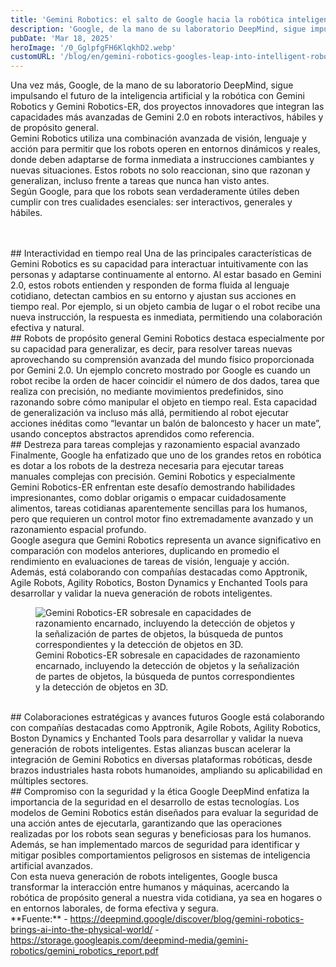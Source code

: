 ```yaml
---
title: 'Gemini Robotics: el salto de Google hacia la robótica inteligente'
description: 'Google, de la mano de su laboratorio DeepMind, sigue impulsando el futuro de la inteligencia artificial y la robótica con Gemini Robotics y Gemini Robotics-ER'
pubDate: 'Mar 18, 2025'
heroImage: '/0_GglpfgFH6KlqkhD2.webp'
customURL: '/blog/en/gemini-robotics-googles-leap-into-intelligent-robotics/'
---
```

Una vez más, Google, de la mano de su laboratorio DeepMind, sigue impulsando el futuro de la inteligencia artificial y la robótica con Gemini Robotics y Gemini Robotics-ER, dos proyectos innovadores que integran las capacidades más avanzadas de Gemini 2.0 en robots interactivos, hábiles y de propósito general.
<br/>
Gemini Robotics utiliza una combinación avanzada de visión, lenguaje y acción para permitir que los robots operen en entornos dinámicos y reales, donde deben adaptarse de forma inmediata a instrucciones cambiantes y nuevas situaciones. Estos robots no solo reaccionan, sino que razonan y generalizan, incluso frente a tareas que nunca han visto antes.
<br/>
Según Google, para que los robots sean verdaderamente útiles deben cumplir con tres cualidades esenciales: ser interactivos, generales y hábiles.
<br/>
<br/>

<YouTube id="https://www.youtube.com/watch?v=x-exzZ-CIUw" />
<br/>
## Interactividad en tiempo real
Una de las principales características de Gemini Robotics es su capacidad para interactuar intuitivamente con las personas y adaptarse continuamente al entorno. Al estar basado en Gemini 2.0, estos robots entienden y responden de forma fluida al lenguaje cotidiano, detectan cambios en su entorno y ajustan sus acciones en tiempo real. Por ejemplo, si un objeto cambia de lugar o el robot recibe una nueva instrucción, la respuesta es inmediata, permitiendo una colaboración efectiva y natural.
<br/>
## Robots de propósito general
Gemini Robotics destaca especialmente por su capacidad para generalizar, es decir, para resolver tareas nuevas aprovechando su comprensión avanzada del mundo físico proporcionada por Gemini 2.0. Un ejemplo concreto mostrado por Google es cuando un robot recibe la orden de hacer coincidir el número de dos dados, tarea que realiza con precisión, no mediante movimientos predefinidos, sino razonando sobre cómo manipular el objeto en tiempo real. Esta capacidad de generalización va incluso más allá, permitiendo al robot ejecutar acciones inéditas como “levantar un balón de baloncesto y hacer un mate”, usando conceptos abstractos aprendidos como referencia.
<br/>
## Destreza para tareas complejas y razonamiento espacial avanzado
Finalmente, Google ha enfatizado que uno de los grandes retos en robótica es dotar a los robots de la destreza necesaria para ejecutar tareas manuales complejas con precisión. Gemini Robotics y especialmente Gemini Robotics-ER enfrentan este desafío demostrando habilidades impresionantes, como doblar origamis o empacar cuidadosamente alimentos, tareas cotidianas aparentemente sencillas para los humanos, pero que requieren un control motor fino extremadamente avanzado y un razonamiento espacial profundo.
<br/>
Google asegura que Gemini Robotics representa un avance significativo en comparación con modelos anteriores, duplicando en promedio el rendimiento en evaluaciones de tareas de visión, lenguaje y acción. Además, está colaborando con compañías destacadas como Apptronik, Agile Robots, Agility Robotics, Boston Dynamics y Enchanted Tools para desarrollar y validar la nueva generación de robots inteligentes.
<br/>
<figure>
    <img src="/0_igu26e5yRmUwWtHS.webp" alt="Gemini Robotics-ER sobresale en capacidades de razonamiento encarnado, incluyendo la detección de objetos y la señalización de partes de objetos, la búsqueda de puntos correspondientes y la detección de objetos en 3D."/>
        <figcaption>Gemini Robotics-ER sobresale en capacidades de razonamiento encarnado, incluyendo la detección de objetos y la señalización de partes de objetos, la búsqueda de puntos correspondientes y la detección de objetos en 3D.</figcaption>
</figure>
<br/>
## Colaboraciones estratégicas y avances futuros
Google está colaborando con compañías destacadas como Apptronik, Agile Robots, Agility Robotics, Boston Dynamics y Enchanted Tools para desarrollar y validar la nueva generación de robots inteligentes. Estas alianzas buscan acelerar la integración de Gemini Robotics en diversas plataformas robóticas, desde brazos industriales hasta robots humanoides, ampliando su aplicabilidad en múltiples sectores.
<br/>
## Compromiso con la seguridad y la ética
Google DeepMind enfatiza la importancia de la seguridad en el desarrollo de estas tecnologías. Los modelos de Gemini Robotics están diseñados para evaluar la seguridad de una acción antes de ejecutarla, garantizando que las operaciones realizadas por los robots sean seguras y beneficiosas para los humanos. Además, se han implementado marcos de seguridad para identificar y mitigar posibles comportamientos peligrosos en sistemas de inteligencia artificial avanzados.
<br/>
Con esta nueva generación de robots inteligentes, Google busca transformar la interacción entre humanos y máquinas, acercando la robótica de propósito general a nuestra vida cotidiana, ya sea en hogares o en entornos laborales, de forma efectiva y segura.
<br/>
**Fuente:**
- <a href="https://deepmind.google/discover/blog/gemini-robotics-brings-ai-into-the-physical-world/" title="gemini-robotics-brings-ai-into-the-physical-world">https://deepmind.google/discover/blog/gemini-robotics-brings-ai-into-the-physical-world/</a>
- <a href="https://storage.googleapis.com/deepmind-media/gemini-robotics/gemini_robotics_report.pdf" title="pdf gemini_robotics_report">https://storage.googleapis.com/deepmind-media/gemini-robotics/gemini_robotics_report.pdf</a>
